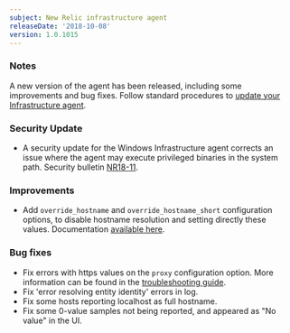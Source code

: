 ```yaml
---
subject: New Relic infrastructure agent
releaseDate: '2018-10-08'
version: 1.0.1015
---
```


### Notes

A new version of the agent has been released, including some improvements and bug fixes. Follow standard procedures to [update your Infrastructure agent](/docs/infrastructure/new-relic-infrastructure/installation/update-infrastructure-agent).

### Security Update

* A security update for the Windows Infrastructure agent corrects an issue where the agent may execute privileged binaries in the system path. Security bulletin [NR18-11](/docs/using-new-relic/new-relic-security/security-bulletins/security-bulletin-nr18-11).

### Improvements

* Add `override_hostname` and `override_hostname_short` configuration options, to disable hostname resolution and setting directly these values. Documentation [available here](/docs/infrastructure/new-relic-infrastructure/troubleshooting/wrong-host-name-reported).

### Bug fixes

* Fix errors with https values on the `proxy` configuration option. More information can be found in the [troubleshooting guide](/docs/infrastructure/new-relic-infrastructure/troubleshooting/https-proxy-configuration-missing).
* Fix 'error resolving entity identity' errors in log.
* Fix some hosts reporting localhost as full hostname.
* Fix some 0-value samples not being reported, and appeared as "No value" in the UI.
